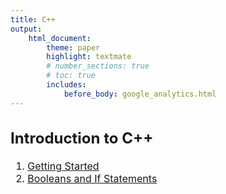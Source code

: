 ```yaml
---
title: C++
output:
    html_document:
        theme: paper
        highlight: textmate
        # number_sections: true
        # toc: true
        includes:
            before_body: google_analytics.html
---
```


<font size="3">

## Introduction to C++
1. [Getting Started](cpp/intro/getting_started.html)
2. [Booleans and If Statements](cpp/intro/booleans_if_statements.html)

</font>
